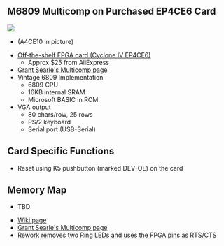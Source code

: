 == M6809 Multicomp on Purchased EP4CE6 Card ==

<img src="http://land-boards.com/blwiki/images/9/9a/P1715-CROPPED-720PX.jpg"></img>
* (A4CE10 in picture)

* [http://land-boards.com/blwiki/index.php?title=A-C4E6_Cyclone_IV_FPGA_EP4CE6E22C8N_Development_Board#Pin_List Off-the-shelf FPGA card (Cyclone IV EP4CE6)]
** Approx $25 from AliExpress
* [http://searle.hostei.com/grant/Multicomp/index.html Grant Searle's Multicomp page]
* Vintage 6809 Implementation
** 6809 CPU
** 16KB internal SRAM
** Microsoft BASIC in ROM
* VGA output
** 80 chars/row, 25 rows
** PS/2 keyboard
** Serial port (USB-Serial)

== Card Specific Functions ==

* Reset using K5 pushbutton (marked DEV-OE) on the card

== Memory Map ==

* TBD

* [http://land-boards.com/blwiki/index.php?title=A-C4E6_Cyclone_IV_FPGA_EP4CE6E22C8N_Development_Board Wiki page]
* [http://searle.hostei.com/grant/Multicomp/index.html Grant Searle's Multicomp page]
* [http://land-boards.com/blwiki/index.php?title=A-C4E6_Cyclone_IV_FPGA_EP4CE6E22C8N_Development_Board#RTS.2FCTS_Rework Rework removes two Ring LEDs and uses the FPGA pins as RTS/CTS]
